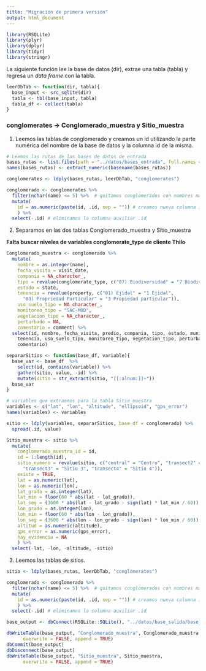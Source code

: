 ```yaml
---
title: "Migracion de primera versión"
output: html_document
---
```



```r
library(RSQLite)
library(plyr)
library(dplyr)
library(tidyr)
library(stringr)
```


La siguiente función lee la base de datos (dir), extrae una tabla (tabla) y 
regresa un _data frame_ con la tabla.

```r
leerDbTab <- function(dir, tabla){
  base_input <- src_sqlite(dir)
  tabla <- tbl(base_input, tabla)
  tabla_df <- collect(tabla)
}
```


### conglomerates -> Conglomerado_muestra y Sitio_muestra

1. Leemos las tablas de conglomerado y creamos un id utilizando la parte 
numérica del nombre de la base de datos y la columna id de la misma.

```r
# Leemos las rutas de las bases de datos de entrada
bases_rutas <- list.files(path = "../datos/bases_entrada", full.names = TRUE)
names(bases_rutas) <- extract_numeric(basename(bases_rutas))

conglomerates <- ldply(bases_rutas, leerDbTab, "conglomerates")

conglomerado <- conglomerates %>%
  filter(nchar(name) <= 5) %>%  # quitamos conglomerados con nombres mal
  mutate(
    id = as.numeric(paste(id, .id, sep = "")) # creamos nueva columna id
    ) %>%
  select(-.id) # eliminamos la columna auxiliar .id
```

2. Separamos en las dos tablas Conglomerado\_muestra y Sitio\_muestra

**Falta buscar niveles de variables conglomerate_type de cliente Thilo**

```r
Conglomerado_muestra <- conglomerado %>% 
  mutate(
    nombre = as.integer(name), 
    fecha_visita = visit_date, 
    compania = NA_character_,
    tipo = revalue(conglomerate_type, c("07) Biodiversidad" = "7 Biodiversidad")),
    estado = state,
    tenencia = revalue(property, c("01) Ejidal" = "1 Ejidal", 
      "03) Propriedad Particular" = "3 Propiedad particular")), 
    uso_suelo_tipo = NA_character_, 
    monitoreo_tipo = "SAC-MOD", 
    vegetacion_tipo = NA_character_, 
    perturbado = NA,
    comentario = comment) %>%
  select(id, nombre, fecha_visita, predio, compania, tipo, estado, municipio,
    tenencia, uso_suelo_tipo, monitoreo_tipo, vegetacion_tipo, perturbado,
    comentario)

separarSitios <- function(base_df, variable){
  base_var <- base_df  %>%
    select(id, contains(variable)) %>%
    gather(sitio, value, -id) %>%
    mutate(sitio = str_extract(sitio, "[[:alnum:]]+"))
  base_var
}

# variables que extraemos para la tabla Sitio_muestra
variables <- c("lat", "lon", "altitude", "ellipsoid", "gps_error")
names(variables) <- variables

sitio <- ldply(variables, separarSitios, base_df = conglomerado) %>%
  spread(.id, value)

Sitio_muestra <- sitio %>%
  mutate(
    conglomerado_muestra_id = id, 
    id = 1:length(id),
    sitio_numero = revalue(sitio, c("central" = "Centro", "transect2" = "Sitio 2",
      "transect3" = "Sitio 3", "transect4" = "Sitio 4")), 
    existe = TRUE,
    lat = as.numeric(lat),
    lon = as.numeric(lon),
    lat_grado = as.integer(lat), 
    lat_min = floor(60 * abs(lat - lat_grado)),
    lat_seg = (3600 * abs(lat - lat_grado - sign(lat) * lat_min / 60)),
    lon_grado = as.integer(lon), 
    lon_min = floor(60 * abs(lon - lon_grado)),
    lon_seg = (3600 * abs(lon - lon_grado - sign(lon) * lon_min / 60)),
    altitud = as.numeric(altitude),
    gps_error = as.numeric(gps_error),
    hay_evidencia = NA
    ) %>% 
  select(-lat, -lon, -altitude, -sitio)
```

3. Leemos las tablas de sitios.

```r
sitio <- ldply(bases_rutas, leerDbTab, "conglomerates")

conglomerado <- conglomerado %>%
  filter(nchar(name) <= 5) %>%  # quitamos conglomerados con nombres mal
  mutate(
    id = as.numeric(paste(id, .id, sep = "")) # creamos nueva columna id
    ) %>%
  select(-.id) # eliminamos la columna auxiliar .id
```

```{r´}
base_output <- dbConnect(RSQLite::SQLite(), "../datos/base_salida/base_output.db")

dbWriteTable(base_output, "Conglomerado_muestra", Conglomerado_muestra,
      overwrite = FALSE, append = TRUE)
dbCommit(base_output)
dbDisconnect(base_output)
dbWriteTable(base_output, "Sitio_muestra", Sitio_muestra,
      overwrite = FALSE, append = TRUE)

```